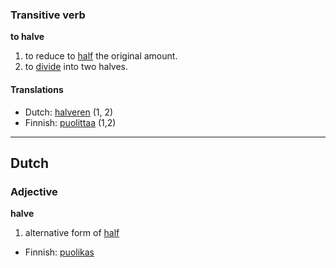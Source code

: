 ===Transitive verb===
'''to halve'''

# to reduce to [[half]] the original amount.
# to [[divide]] into two halves.

====Translations====
*Dutch: [[halveren]] (1, 2)
*Finnish: [[puolittaa]] (1,2)

----
==Dutch==
===Adjective===
'''halve'''

# alternative form of [[half]]

*Finnish: [[puolikas]]
